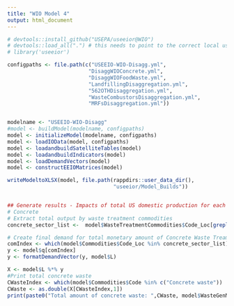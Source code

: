 ```yaml
---
title: "WIO Model 4"
output: html_document
---
```


```r
# devtools::install_github("USEPA/useeior@WIO")
# devtools::load_all(".") # this needs to point to the correct local useeior folder
# library('useeior')

configpaths <- file.path(c("USEEIO-WIO-Disagg.yml",
                          "DisaggWIOConcrete.yml",
                          "DisaggWIOFoodWaste.yml",
                          "LandfillingDisaggregation.yml",
                          "562OTHDisaggregation.yml",
                          "WasteCombustorsDisaggregation.yml",
                          "MRFsDisaggregation.yml"))


modelname <- "USEEIO-WIO-Disagg"
#model <- buildModel(modelname, configpaths)
model <- initializeModel(modelname, configpaths)
model <- loadIOData(model, configpaths)
model <- loadandbuildSatelliteTables(model)
model <- loadandbuildIndicators(model)
model <- loadDemandVectors(model)
model <- constructEEIOMatrices(model)

writeModeltoXLSX(model, file.path(rappdirs::user_data_dir(),
                                  "useeior/Model_Builds"))


## Generate results - Impacts of total US domestic production for each model by waste material
# Concrete
# Extract total output by waste treatment commodities
concrete_sector_list <-  model$WasteTreatmentCommodities$Code_Loc[grepl('C',model$WasteTreatmentCommodities$Code)]

# Create final demand for total monetary amount of Concrete Waste Treament Commodities. 
comIndex <- which(model$Commodities$Code_Loc %in% concrete_sector_list)
y <- model$q[comIndex]
y <- formatDemandVector(y, model$L)

X <- model$L %*% y
#Print total concrete waste
CWasteIndex <- which(model$Commodities$Code %in% c("Concrete waste"))
CWaste <- as.double(X[CWasteIndex,1])
print(paste0("Total amount of concrete waste: ",CWaste, model$WasteGenMass$Unit[which(model$WasteGenMass$Code %in% "Concrete waste")]))

```


